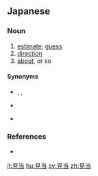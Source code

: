 ==Japanese==
{{ja-kanjitab|けん|とう|yomi=on}}

===Noun===
{{ja-noun|けんとう}}
# [[estimate]]; [[guess]]
# [[direction]]
# [[about]], or so {{gloss|a numerical approximation}}

====Synonyms====
* {{sense|estimate}} {{ja-r|見通し|みとおし}}, {{ja-r|予想|よそう}}, {{ja-r|予測|よそく}}
* {{sense|direction}} {{ja-r|方向|ほうこう}}
* {{sense|about}} {{ja-r|およそ}}

===References===
* {{R:Shogakukan}}

[[it:見当]]
[[hu:見当]]
[[sv:見当]]
[[zh:見当]]